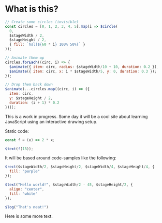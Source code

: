 # What is this?

```js live=true
// Create some circles (invisible)
const circles = [0, 1, 2, 3, 4, 5].map(i => $circle(
  0,
  $stageWidth / 2,
  $stageHeight / 2,
  { fill: `hsl(${60 * i} 100% 50%)` }
));

// Animate them up
circles.forEach((circ, i) => {
  $animate({ item: circ, radius: $stageWidth/10 + 10, duration: 0.2 });
  $animate({ item: circ, x: i * $stageWidth/5, y: 0, duration: 0.3 });
});

// Drop them back down
$animate(...circles.map((circ, i) => ({
  item: circ,
  y: $stageHeight / 2,
  duration: (i + 1) * 0.2
})));
```

This is a work in progress. Some day it will be a cool site about learning JavaScript using an interactive drawing
 setup.
 
 Static code:
 
 ```js
const f = (x) => 2 * x;

$text(f(13));
```

It will be based around code-samples like the following:

```js
$rect($stageWidth/2, $stageHeight/2, $stageWidth/4, $stageHeight/4, {
  fill: "purple"
});

$text("Hello world!", $stageWidth/2 - 45, $stageHeight/2, {
  align: "center",
  fill: "white"
});

$log("That's neat!")
```

Here is some more text.
